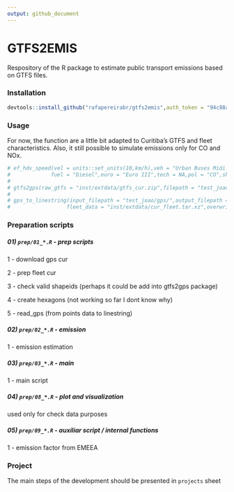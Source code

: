 ```yaml
---
output: github_document
---
```


<!-- README.md is generated from README.Rmd. Please edit that file -->

# GTFS2EMIS

Respository of the R package to estimate public transport emissions based on GTFS files.

### Installation

```r
devtools::install_github("rafapereirabr/gtfs2emis",auth_token = "94c88a642a2f62fce15e4c05cc0b6ead55ff5851")
```
### Usage

For now, the function are a little bit adapted to Curitiba's GTFS and fleet characteristics. Also, it still possible to 
simulate emissions only for CO and NOx.

```r
# ef_hdv_speed(vel = units::set_units(10,km/h),veh = "Urban Buses Midi <=15 t",
#             fuel = "Diesel",euro = "Euro III",tech = NA,pol = "CO",show.equation = TRUE)
#
# gtfs2gps(raw_gtfs = "inst/extdata/gtfs_cur.zip",filepath = "test_joao/gps/",filter_weekdays = TRUE)
#
# gps_to_linestring(input_filepath = "test_joao/gps/",output_filepath = "test_joao/lines/",
#                  fleet_data = "inst/extdata/cur_fleet.tar.xz",overwrite = FALSE)
```

### Preparation scripts

##### 01) `prep/01_*.R` - prep scripts 

1 - download gps cur

2 - prep fleet cur

3 - check valid shapeids (perhaps it could be add into gtfs2gps package)

4 - create hexagons (not working so far I dont know why)

5 - read_gps (from points data to linestring)

##### 02) `prep/02_*.R` - emission

1 - emission estimation

##### 03) `prep/03_*.R` - main 

1 - main script

##### 04) `prep/08_*.R` - plot and visualization

used only for check data purposes

##### 05) `prep/09_*.R` - auxiliar script / internal functions

1 - emission factor from EMEEA

### Project

The main steps of the development should be presented in `projects` sheet